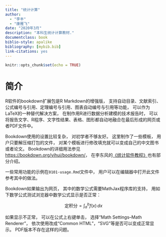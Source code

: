 ```yaml
---
title: "统计计算"
author: 
  - "李丰"
  - "康雁飞"
date: "2020年3月"
description: "本科生统计计算教材."
documentclass: book
biblio-style: apalike
bibliography: [mybib.bib]
link-citations: yes
---
```


```r
knitr::opts_chunk$set(echo = TRUE)
```

# 简介 {-}


R软件的bookdown扩展包是R Markdown的增强版，
支持自动目录、文献索引、公式编号与引用、定理编号与引用、图表自动编号与引用等功能，
可以作为LaTeX的一种替代解决方案，
在制作用R进行数据分析建模的技术报告时，
可以将报告文字、R程序、文字性结果、表格、图形都自动地融合在最后形成的网页或者PDF文件中。

Bookdown使用的设置比较复杂，
对初学者不够友好。
这里制作了一些模板，
用户只要解压缩打包的文件，
对某个模板进行修改填充就可以变成自己的中文图书或者论文。
Bookdown的详细用法参见<https://bookdown.org/yihui/bookdown/>，
在李东风的[《统计软件教程》](http://www.math.pku.edu.cn/teachers/lidf/docs/Rbook/html/_Rbook/index.html)也有部分介绍。

一些常用功能的示例在`0101-usage.Rmd`文件中，
用户可以在编辑器中打开此文件参考其中的做法。

Bookdown如果输出为网页，
其中的数学公式需要MathJax程序库的支持，
用如下数学公式测试浏览器中数学公式显示是否正常：

$$
\text{定积分} = \int_a^b f(x) \,dx
$$

如果显示不正常，
可以在公式上右键单击，
选择“Math Settings--Math Renderer”，
依次使用改成“Common HTML”，“SVG”等是否可以变成正常显示。
PDF版本不存在这样的问题。





